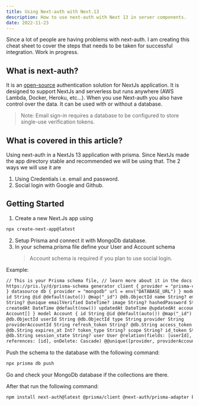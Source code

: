 ```yaml
---
title: Using Next-auth with Next.13
description: How to use next-auth with Next 13 in server components.
date: 2022-11-23
---
```


<Callout>

Since a lot of people are having problems with next-auth. I am creating this cheat sheet to cover the steps that needs to be taken for successful integration.
Work in progress.

</Callout>


## What is next-auth?

It is an [open-source](https://github.com/nextauthjs/next-auth) authentication solution for NextJs application. It is designed to support NextJs and serverless but runs anywhere (AWS Lambda, Docker, Heroku, etc…).
When you use Next-auth you also have control over the data. It can be used with or without a database.

> Note: Email sign-in requires a database to be configured to store single-use verification tokens.

## What is covered in this article?

Using next-auth in a NextJs 13 application with prisma. Since NextJs made the app directory stable and recommended we will be using that. The 2 ways we will use it are

1.  Using Credentials i.e. email and password.
2.  Social login with Google and Github.

## Getting Started

1. Create a new Next.Js app using

```html
npx create-next-app@latest
```

2. Setup Prisma and connect it with MongoDb database.
3. In your schema.prisma file define your User and Account schema
   > Account schema is required if you plan to use social login.

Example:

```html
// This is your Prisma schema file, // learn more about it in the docs:
https://pris.ly/d/prisma-schema generator client { provider = "prisma-client-js"
} datasource db { provider = "mongodb" url = env("DATABASE_URL") } model User {
id String @id @default(auto()) @map("_id") @db.ObjectId name String? email
String? @unique emailVerified DateTime? image String? hashedPassword String?
createdAt DateTime @default(now()) updatedAt DateTime @updatedAt accounts
Account[] } model Account { id String @id @default(auto()) @map("_id")
@db.ObjectId userId String @db.ObjectId type String provider String
providerAccountId String refresh_token String? @db.String access_token String?
@db.String expires_at Int? token_type String? scope String? id_token String?
@db.String session_state String? user User @relation(fields: [userId],
references: [id], onDelete: Cascade) @@unique([provider, providerAccountId]) }
```

Push the schema to the database with the following command:

```html
npx prisma db push
```

Go and check your MongoDb database if the collections are there.

After that run the following command:

```html
npm install next-auth@latest @prisma/client @next-auth/prisma-adapter bcrypt
```
